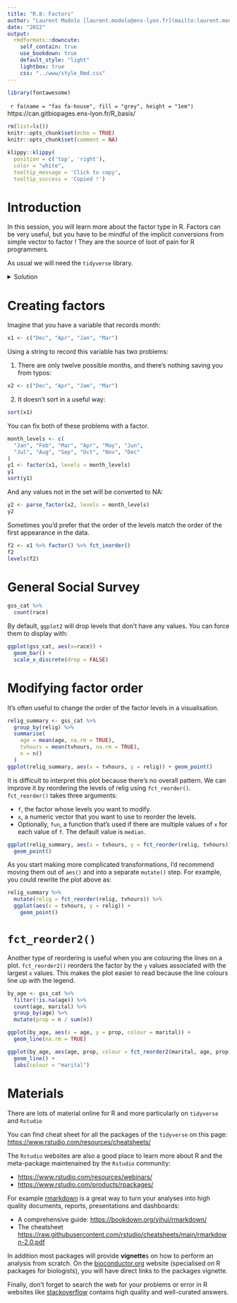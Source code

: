 ```yaml
---
title: "R.8: Factors"
author: "Laurent Modolo [laurent.modolo@ens-lyon.fr](mailto:laurent.modolo@ens-lyon.fr)"
date: "2022"
output:
  rmdformats::downcute:
    self_contain: true
    use_bookdown: true
    default_style: "light"
    lightbox: true
    css: "../www/style_Rmd.css"
---
```


```r
library(fontawesome)
``` 

&ensp;`r fa(name = "fas fa-house", fill = "grey", height = "1em")` &ensp;https://can.gitbiopages.ens-lyon.fr/R_basis/


```r
rm(list=ls())
knitr::opts_chunk$set(echo = TRUE)
knitr::opts_chunk$set(comment = NA)
```
```r
klippy::klippy(
  position = c('top', 'right'),
  color = "white",
  tooltip_message = 'Click to copy',
  tooltip_success = 'Copied !')
```

# Introduction

In this session, you will learn more about the factor type in R.
Factors can be very useful, but you have to be mindful of the implicit conversions from simple vector to factor !
They are the source of loot of pain for R programmers.

<div class="pencadre">
As usual we will need the `tidyverse` library.
</div>

<details><summary>Solution</summary>
<p>
```r
library(tidyverse)
```
</p>
</details>

# Creating factors

Imagine that you have a variable that records month:

```r
x1 <- c("Dec", "Apr", "Jan", "Mar")
```

Using a string to record this variable has two problems:

1. There are only twelve possible months, and there’s nothing saving you from typos:

```r
x2 <- c("Dec", "Apr", "Jam", "Mar")
```

2. It doesn’t sort in a useful way:

```r
sort(x1)
```

You can fix both of these problems with a factor.

```r
month_levels <- c(
  "Jan", "Feb", "Mar", "Apr", "May", "Jun", 
  "Jul", "Aug", "Sep", "Oct", "Nov", "Dec"
)
y1 <- factor(x1, levels = month_levels)
y1
sort(y1)
```

And any values not in the set will be converted to NA:

```r
y2 <- parse_factor(x2, levels = month_levels)
y2
```

Sometimes you’d prefer that the order of the levels match the order of the first appearance in the data.

```r
f2 <- x1 %>% factor() %>% fct_inorder()
f2
levels(f2)
```

# General Social Survey

```r
gss_cat %>%
  count(race)
```

By default, `ggplot2` will drop levels that don’t have any values. You can force them to display with:

```r
ggplot(gss_cat, aes(x=race)) +
  geom_bar() +
  scale_x_discrete(drop = FALSE)
```

# Modifying factor order

It’s often useful to change the order of the factor levels in a visualisation.

```r
relig_summary <- gss_cat %>%
  group_by(relig) %>%
  summarise(
    age = mean(age, na.rm = TRUE),
    tvhours = mean(tvhours, na.rm = TRUE),
    n = n()
  )
ggplot(relig_summary, aes(x = tvhours, y = relig)) + geom_point()
```

It is difficult to interpret this plot because there’s no overall pattern. We can improve it by reordering the levels of relig using `fct_reorder()`. `fct_reorder()` takes three arguments:

- `f`, the factor whose levels you want to modify.
- `x`, a numeric vector that you want to use to reorder the levels.
- Optionally, `fun`, a function that’s used if there are multiple values of `x` for each value of `f`. The default value is `median`.

```r
ggplot(relig_summary, aes(x = tvhours, y = fct_reorder(relig, tvhours))) +
  geom_point()
```

As you start making more complicated transformations, I’d recommend moving them out of `aes()` and into a separate `mutate()` step. For example, you could rewrite the plot above as:

```r
relig_summary %>%
  mutate(relig = fct_reorder(relig, tvhours)) %>%
  ggplot(aes(x = tvhours, y = relig)) +
    geom_point()
```

# `fct_reorder2()`

Another type of reordering is useful when you are colouring the lines on a plot. `fct_reorder2()` reorders the factor by the `y` values associated with the largest `x` values. This makes the plot easier to read because the line colours line up with the legend.

```r
by_age <- gss_cat %>%
  filter(!is.na(age)) %>%
  count(age, marital) %>%
  group_by(age) %>%
  mutate(prop = n / sum(n))
```

```r
ggplot(by_age, aes(x = age, y = prop, colour = marital)) +
  geom_line(na.rm = TRUE)
```

```r
ggplot(by_age, aes(age, prop, colour = fct_reorder2(marital, age, prop))) +
  geom_line() +
  labs(colour = "marital")
```

# Materials

There are lots of material online for R and more particularly on `tidyverse` and `Rstudio`

You can find cheat sheet for all the packages of the `tidyverse` on this page:
[https://www.rstudio.com/resources/cheatsheets/](https://www.rstudio.com/resources/cheatsheets/)

The `Rstudio` websites are also a good place to learn more about R and the meta-package maintenained by the `Rstudio` community:

- [https://www.rstudio.com/resources/webinars/](https://www.rstudio.com/resources/webinars/)
- [https://www.rstudio.com/products/rpackages/](https://www.rstudio.com/products/rpackages/)

For example [rmarkdown](https://rmarkdown.rstudio.com/) is a great way to turn your analyses into high quality documents, reports, presentations and dashboards:

 - A comprehensive guide: [https://bookdown.org/yihui/rmarkdown/](https://bookdown.org/yihui/rmarkdown/)
 - The cheatsheet [https://raw.githubusercontent.com/rstudio/cheatsheets/main/rmarkdown-2.0.pdf](https://raw.githubusercontent.com/rstudio/cheatsheets/main/rmarkdown-2.0.pdf)

In addition most packages will provide **vignette**s on how to perform an analysis from scratch. On the [bioconductor.org](http://www.bioconductor.org/packages/release/bioc/html/DESeq2.html) website (specialised on R packages for biologists), you will have direct links to the packages vignette.

Finally, don't forget to search the web for your problems or error in R websites like [stackoverflow](https://stackoverflow.com/) contains high quality and well-curated answers.